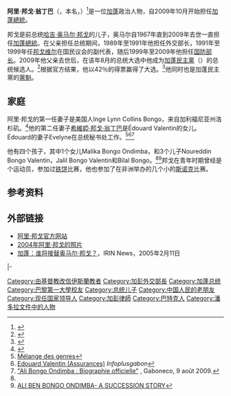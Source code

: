 {{Infobox officeholder
|name          = 阿里·邦戈·翁丁巴<br>Ali Bongo Ondimba
|image         = Ali Bongo - allocution du 21 mars 2020 (cropped).jpg
|office        = [[加蓬總統|加蓬總統]]
|primeminister = [[保罗·比约格·姆巴|保罗·比约格·姆巴]]<br>[[雷蒙·恩东·希马|雷蒙·恩东·希马]]<br>[[丹尼尔·欧纳·翁多|丹尼尔·欧纳·翁多]]<br>[[伊曼紐爾·伊索澤-恩貢戴|伊曼紐爾·伊索澤-恩貢戴]]<br>[[朱利安·恩科格·贝卡莱|朱利安·恩科格·贝卡莱]]<br>[[罗丝·克里斯蒂亚娜·拉蓬达|罗丝·克里斯蒂亚娜·拉蓬达]]
|term_start    = 2009年10月16日
|term_end      = 
|predecessor   = [[罗斯·弗兰西娜·罗贡贝|罗斯·弗兰西娜·罗贡贝]] <small>（代理）</small><br>[[哈吉·奥马尔·邦戈|哈吉·奥马尔·邦戈]]
|successor     = 
|birth_date    = {{birth date and age|1959|2|9}}
|birth_place   = [[法屬赤道非洲|法屬赤道非洲]]<small>（现[[刚果共和国|刚果共和国]]）</small>[[布拉柴维尔|布拉柴维尔]] 
|death_date    = 
|death_place   = 
|party         = [[加蓬民主黨|加蓬民主黨]]
|spouse        = [[希維婭·邦戈·翁丁巴|希維婭·邦戈·翁丁巴]]
|alma_mater    = [[巴黎第一大学|巴黎第一大学]]
|religion      = [[遜尼派|遜尼派]]
|nationality   = {{GAB}}
}}
'''阿里·邦戈·翁丁巴'''（{{lang|fr|'''Ali Bongo Ondimba'''}}，本名{{lang|fr|'''Alain Bernard Bongo'''}}，{{bd|1959年|2月9日|catIdx=B}}）<ref name=Who>{{cite web|author=BONGO Ali|title=GABON: LES HOMMES DE POUVOIR N°4|url=http://www.africaintelligence.fr|work=Africa Intelligence|date=2002-03-05|language=fr}}</ref>是一位[[加蓬|加蓬]]政治人物，自2009年10月开始担任[[加蓬總統|加蓬總統]]。

邦戈是前总统[[哈吉·奥马尔·邦戈|哈吉·奥马尔·邦戈]]的儿子，奥马尔自1967年直到2009年去世一直担任[[加蓬總統|加蓬總統]]。在父亲担任总统期间，1989年至1991年他担任外交部长，1991年至1999年任[[邦戈维尔|邦戈维尔]]在国民议会的副代表，随后1999年至2009年他担任[[国防部长|国防部长]]。2009年他父亲去世后，在该年8月的总统大选中他成为[[加蓬民主黨|加蓬民主黨]]（{{lang|fr|PDG}}）的总统候选人。<ref name=Poll>{{cite web|url=http://www.google.com/hostednews/afp/article/ALeqM5iRwYhEOaEA0l4a-x2t1jAqOszcDg|title=Bongo's son to be Gabon candidate in August poll|work=AFP|date=2009-07-16}}</ref>根据官方结果，他以42％的得票赢得了大选。<ref name=Unrest>{{cite web|url=http://www.google.com/hostednews/ap/article/ALeqM5gkdcOASO9nPzyCXOdnE5wmPfq0nAD9AG1AMG2|title=Unrest as dictator's son declared winner in Gabon|work=Associated Press|date=2009-09-03}}</ref>他同时也是加蓬民主黨的[[黨魁|黨魁]]。

==家庭==
阿里·邦戈的第一任妻子是美国人Inge Lynn Collins Bongo，来自加利福尼亚州洛杉矶。<ref>{{cite news|url=http://abcnews.go.com/International/gabons-lady-lives-food-stamps-california/story?id=8494060&page=1|title=Gabon's First Lady Lives on Food Stamps in California|publisher=[[ABC_News|ABC News]]|date=2009-09-08|accessdate=2010-11-08}}</ref>他的第二任妻子[[希維婭·邦戈·翁丁巴|希維婭·邦戈·翁丁巴]]是Édouard Valentin的女儿。Édouard的妻子Evelyne在总统秘书处工作。<ref>[http://www.monde-diplomatique.fr/2006/02/ROBERT/13168 Mélange des genres]</ref><ref>[http://www.infosplusgabon.com/article.php3?id_article=1626 Edouard Valentin (Assurances)] {{webarchive|url=https://web.archive.org/web/20120226024009/http://www.infosplusgabon.com/article.php3?id_article=1626 |date=2012-02-26 }} ''Infoplusgabon''</ref><ref name=Gaboneco.com>[http://gaboneco.com/show_article.php?IDActu=14455 "Ali Bongo Ondimba : Biographie officielle"] {{webarchive|url=https://web.archive.org/web/20090810015633/http://gaboneco.com/show_article.php?IDActu=14455 |date=2009-08-10 }}, Gaboneco, 9 août 2009.</ref>

他有四个孩子，其中1个女儿Malika Bongo Ondimba，和3个儿子Noureddin Bongo Valentin，Jalil Bongo Valentin和Bilal Bongo。<ref name=Gaboneco.com/><ref>[http://saharanvibe.blogspot.com/2009/09/ali-ben-bongo-ondimba-succession-story.html ALI BEN BONGO ONDIMBA- A SUCCESSION STORY]</ref>邦戈在青年时期曾经是个运动员，参加过[[铁饼|铁饼]]比赛，他也参加了在非洲举办的几个小的[[斯诺克|斯诺克]]比赛。

==参考资料==
{{Reflist|2}}

==外部链接==
{{Commons category|Ali Bongo Ondimba}}
*[https://web.archive.org/web/20101202233056/http://www.presidentalibongo.com/ 阿里·邦戈官方网站]
*[http://english.people.com.cn/200405/21/eng20040521_143989.html 2004年阿里·邦戈的照片]
*[http://www.irinnews.org/report.asp?ReportID=45525 加蓬：谁将接替奥马尔·邦戈？]，IRIN News，2005年2月11日

{{S-start}}
{{S-off}}
{{S-bef|before={{link-en|马丁·邦戈|Martin Bongo}}<br>（Martin Bongo）}}
{{S-ttl|title=加蓬外交部长|years=1989年–1991年}}
{{S-aft|after={{link-en|帕斯凯琳·邦戈·翁丁巴|Pascaline Bongo Ondimba}}<br>（Pascaline Bongo Ondimba）}}
|-
{{S-bef|before=[[罗斯·弗兰西娜·罗贡贝|罗斯·弗兰西娜·罗贡贝]]<br>（Rose Francine Rogombé）<br><small>代理</small>}}
{{S-ttl|title=[[加蓬总统|加蓬总统]]|years=2009年–至今}}
{{s-inc}}
{{S-end}}

{{Authority control}}
{{加蓬总统}}
{{石油輸出國組織領袖}}

{{DEFAULTSORT:Bongo, Ali}}
[[Category:由基督教改信伊斯蘭教者|Category:由基督教改信伊斯蘭教者]]
[[Category:加彭外交部長|Category:加彭外交部長]]
[[Category:加蓬总统|Category:加蓬总统]]
[[Category:巴黎第一大學校友|Category:巴黎第一大學校友]]
[[Category:总统儿子|Category:总统儿子]]
[[Category:中国人民的老朋友|Category:中国人民的老朋友]]
[[Category:现任国家领导人|Category:现任国家领导人]]
[[Category:加彭律師|Category:加彭律師]]
[[Category:巴特克人|Category:巴特克人]]
[[Category:潘多拉文件中的人物|Category:潘多拉文件中的人物]]